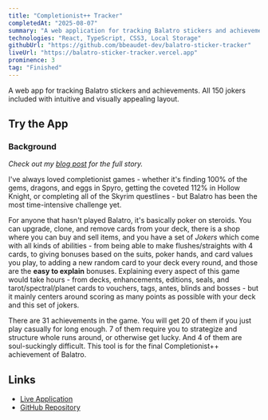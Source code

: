 ```yaml
---
title: "Completionist++ Tracker"
completedAt: "2025-08-07"
summary: "A web application for tracking Balatro stickers and achievements with real-time progress monitoring"
technologies: "React, TypeScript, CSS3, Local Storage"
githubUrl: "https://github.com/bbeaudet-dev/balatro-sticker-tracker"
liveUrl: "https://balatro-sticker-tracker.vercel.app"
prominence: 3
tag: "Finished"
---
```


A web app for tracking Balatro stickers and achievements. All 150 jokers included with intuitive and visually appealing layout.

## Try the App

<LaunchButton
  href="https://balatro-sticker-tracker.vercel.app"
  title="Open Completionist++ Tracker"
  description="Track your Balatro sticker collection and achievements"
  icon="🎯"
  color="orange"
/>

### Background

_Check out my [blog post](/blog/completionist) for the full story._

I've always loved completionist games - whether it's finding 100% of the gems, dragons, and eggs in Spyro, getting the coveted 112% in Hollow Knight, or completing all of the Skyrim questlines - but Balatro has been the most time-intensive challenge yet.

For anyone that hasn't played Balatro, it's basically poker on steroids. You can upgrade, clone, and remove cards from your deck, there is a shop where you can buy and sell items, and you have a set of _Jokers_ which come with all kinds of abilities - from being able to make flushes/straights with 4 cards, to giving bonuses based on the suits, poker hands, and card values you play, to adding a new random card to your deck every round, and those are the **easy to explain** bonuses. Explaining every aspect of this game would take hours - from decks, enhancements, editions, seals, and tarot/spectral/planet cards to vouchers, tags, antes, blinds and bosses - but it mainly centers around scoring as many points as possible with your deck and this set of jokers.

There are 31 achievements in the game. You will get 20 of them if you just play casually for long enough. 7 of them require you to strategize and structure whole runs around, or otherwise get lucky. And 4 of them are soul-suckingly difficult. This tool is for the final Completionist++ achievement of Balatro.

<LaunchButton
  href="https://balatro-sticker-tracker.vercel.app"
  title="Open Completionist++ Tracker"
  description="Track your Balatro sticker collection and achievements"
  icon="🎯"
  color="orange"
/>

## Links

- [Live Application](https://balatro-sticker-tracker.vercel.app)
- [GitHub Repository](https://github.com/bbeaudet-dev/balatro-sticker-tracker)
